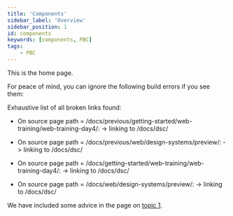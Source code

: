 ```yaml
---
title: 'Components'
sidebar_label: 'Overview'
sidebar_position: 1
id: components
keywords: [components, PBC]
tags:
    - PBC
---
```



This is the home page.

For peace of mind, you can ignore the following build errors if you see them:

Exhaustive list of all broken links found:

- On source page path = /docs/previous/getting-started/web-training/web-training-day4/:
   -> linking to /docs/dsc/

- On source page path = /docs/previous/web/design-systems/preview/:
   -> linking to /docs/dsc/

- On source page path = /docs/getting-started/web-training/web-training-day4/:
   -> linking to /docs/dsc/

- On source page path = /docs/web/design-systems/preview/:
   -> linking to /docs/dsc/

We have included some advice in the page on [topic 1](../components/topic1/topic1-page1/).

